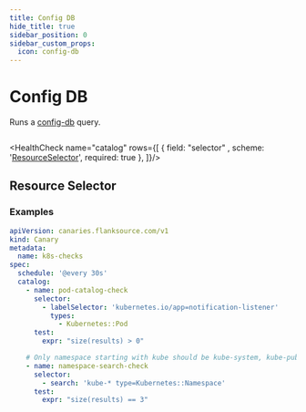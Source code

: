 ```yaml
---
title: Config DB
hide_title: true
sidebar_position: 0
sidebar_custom_props:
  icon: config-db
---
```


# <Icon name="config-db">Config DB</Icon>

Runs a [config-db](https://github.com/flanksource/config-db) query.

```yaml title="catalog.yaml"  file=<rootDir>/modules/canary-checker/fixtures/external/catalog.yaml
```

<HealthCheck name="catalog"  rows={[
  {
    field: "selector" ,
    scheme: '[ResourceSelector](#resource-selectors)',
    required: true
  },
]}/>

## Resource Selector

<ResourceSelector />

### Examples

```yaml title="catalog-pod-check.yaml"
apiVersion: canaries.flanksource.com/v1
kind: Canary
metadata:
  name: k8s-checks
spec:
  schedule: '@every 30s'
  catalog:
    - name: pod-catalog-check
      selector:
        - labelSelector: 'kubernetes.io/app=notification-listener'
          types:
            - Kubernetes::Pod
      test:
        expr: "size(results) > 0"

    # Only namespace starting with kube should be kube-system, kube-public and kube-node-lease
    - name: namespace-search-check
      selector:
        - search: 'kube-* type=Kubernetes::Namespace'
      test:
        expr: "size(results) == 3"         
```
